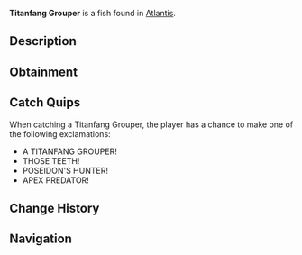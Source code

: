 {{FishInfobox
|image          = Titanfang Grouper.png
|rarity         = Rare
|sea            = First Sea
|location       = [[Atlantis]]
|sublocation    = 
|sources        = Fishing Rod
|radar_location = 
|xp             = 500
|weather        = 
|time           = Night
|season         = 
|bait           = Fish Head
|base_weight    = 60
|base_value     = 1000
|weight_range   = 30
|base_chance    = 10
|base_resil     = 35
}}
'''Titanfang Grouper''' is a {{Rarity|Rare}} fish found in [[Atlantis]].

== Description ==
{{Description|A fearsome grouper species unique to Poseidon's Pool. Its massive jaws are lined with dagger-like teeth, making it one of the most formidable predators in these sacred waters.|Bestiary Entry}}

== Obtainment ==
{{Description|Listen for deep rumbling sounds in Poseidon's Pool.|Bestiary Hint}}
{{Fish Availability|
Atlantis/Poseidon Temple
|top_rods      = 
Trident Rod\139613.27\113273.48;
Leviathan's Fang Rod\136389.12\112030.22;
Free Spirit Rod\123107.21\99881.49;
No-Life Rod\100924.69\89978.43;
Azure Of Lagoon\98418.04\78264.63;
Brick Built Rod\76267.23\88221.46;
Lucky Rod\74070.53\80307.22;
Fungal Rod\79402.08\98616.39;
Firefly Rod\94681.91\115753.17;
Fast Rod\92265.11\101888.22;
Candy Cane Rod\63089.84\78610;
Seraphic Rod\88402.17\77744.15;
Ethereal Prism Rod\87158.05\76119.8;
Astralhook Rod\85839.95\74627.11;
Challenger's Rod\85702.73\74777.47;
Rod Of The Forgotten Fang\85028.82\72337.68;
Zeus Rod\81160.65\68642.7;
Rod Of The Exalted One\80716.37\65876.32;
Verdant Shear Rod\79246.87\68737.58;
Rod Of The Depths\78791.05\64339.29;
Blazebringer Rod\78647.06\65349.64;
Depthseeker Rod\76762.22\66519.84;
Volcanic Rod\75771.62\60634.23;
Avalanche Rod\72506.36\58599.66;
Steady Rod\27348.62\22075.84
|recommended   = Trident Rod
}}

== Catch Quips ==
When catching a Titanfang Grouper, the player has a chance to make one of the following exclamations:
* A TITANFANG GROUPER!
* THOSE TEETH!
* POSEIDON'S HUNTER!
* APEX PREDATOR!

== Change History ==
{{Change History|{{subst:Current Version}}}}

== Navigation ==
{{Fish Navbox|Atlantis}}